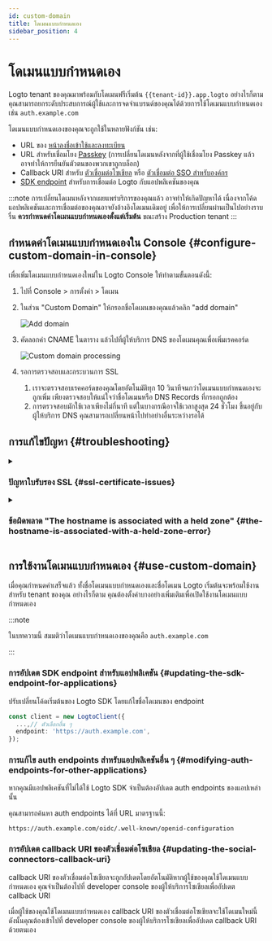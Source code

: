 ```yaml
---
id: custom-domain
title: โดเมนแบบกำหนดเอง
sidebar_position: 4
---
```


# โดเมนแบบกำหนดเอง

Logto tenant ของคุณมาพร้อมกับโดเมนฟรีเริ่มต้น `{{tenant-id}}.app.logto` อย่างไรก็ตาม คุณสามารถยกระดับประสบการณ์ผู้ใช้และการจดจำแบรนด์ของคุณได้ด้วยการใช้โดเมนแบบกำหนดเอง เช่น `auth.example.com`

โดเมนแบบกำหนดเองของคุณจะถูกใช้ในหลายฟังก์ชัน เช่น:

- URL ของ [หน้าลงชื่อเข้าใช้และลงทะเบียน](/end-user-flows/sign-up-and-sign-in)
- URL สำหรับเชื่อมโยง [Passkey](/end-user-flows/mfa/webauthn) (การเปลี่ยนโดเมนหลังจากที่ผู้ใช้เชื่อมโยง Passkey แล้ว อาจทำให้การยืนยันตัวตนของพวกเขาถูกบล็อก)
- Callback URI สำหรับ [ตัวเชื่อมต่อโซเชียล](/connectors/social-connectors) หรือ [ตัวเชื่อมต่อ SSO สำหรับองค์กร](/connectors/enterprise-connectors)
- [SDK endpoint](/integrate-logto/application-data-structure#openid-provider-configuration-endpoint) สำหรับการเชื่อมต่อ Logto กับแอปพลิเคชันของคุณ

:::note
การเปลี่ยนโดเมนหลังจากเผยแพร่บริการของคุณแล้ว อาจทำให้เกิดปัญหาได้ เนื่องจากโค้ดแอปพลิเคชันและการเชื่อมต่อของคุณอาจยังอ้างอิงโดเมนเดิมอยู่ เพื่อให้การเปลี่ยนผ่านเป็นไปอย่างราบรื่น **ควรกำหนดค่าโดเมนแบบกำหนดเองตั้งแต่เริ่มต้น** ขณะสร้าง Production tenant
:::

## กำหนดค่าโดเมนแบบกำหนดเองใน Console \{#configure-custom-domain-in-console}

เพื่อเพิ่มโดเมนแบบกำหนดเองใหม่ใน Logto Console ให้ทำตามขั้นตอนดังนี้:

1. ไปที่ <CloudLink to="/tenant-settings/domains">Console > การตั้งค่า > โดเมน</CloudLink>
2. ในส่วน "Custom Domain" ให้กรอกชื่อโดเมนของคุณแล้วคลิก "add domain"

   <img src="/img/assets/custom-domain-section.jpeg" alt="Add domain" />

3. คัดลอกค่า CNAME ในตาราง แล้วไปที่ผู้ให้บริการ DNS ของโดเมนคุณเพื่อเพิ่มเรคคอร์ด

   <img src="/img/assets/custom-domain-processing.jpeg" alt="Custom domain processing" />

4. รอการตรวจสอบและกระบวนการ SSL
   1. เราจะตรวจสอบเรคคอร์ดของคุณโดยอัตโนมัติทุก 10 วินาทีจนกว่าโดเมนแบบกำหนดเองจะถูกเพิ่ม เพียงตรวจสอบให้แน่ใจว่าชื่อโดเมนหรือ DNS Records ที่กรอกถูกต้อง
   2. การตรวจสอบมักใช้เวลาเพียงไม่กี่นาที แต่ในบางกรณีอาจใช้เวลาสูงสุด 24 ชั่วโมง ขึ้นอยู่กับผู้ให้บริการ DNS คุณสามารถเปลี่ยนหน้าไปทำอย่างอื่นระหว่างรอได้

## การแก้ไขปัญหา \{#troubleshooting}

<details>
<summary>

### ปัญหาใบรับรอง SSL \{#ssl-certificate-issues}

</summary>

หากคุณพบปัญหาใบรับรอง SSL ขณะตั้งค่าโดเมนแบบกำหนดเอง อาจเกี่ยวข้องกับเรคคอร์ด CAA ในการตั้งค่า DNS ของคุณ เรคคอร์ด CAA จะระบุว่า Certificate Authority (CA) ใดได้รับอนุญาตให้ออกใบรับรองสำหรับโดเมนของคุณ หากคุณใช้เรคคอร์ด CAA คุณจะต้องอนุญาตทั้ง "letsencrypt.org" และ "pki.goog" เพื่อให้ Logto สามารถออกใบรับรอง SSL ได้

สำหรับการแก้ไขปัญหาและรายละเอียดเพิ่มเติมเกี่ยวกับเรคคอร์ด CAA โปรดดู [เอกสาร Cloudflare](https://developers.cloudflare.com/ssl/edge-certificates/caa-records/) เกี่ยวกับ CAA Records

</details>

<details>
<summary>

### ข้อผิดพลาด "The hostname is associated with a held zone" \{#the-hostname-is-associated-with-a-held-zone-error}

</summary>

หากคุณพบข้อความแสดงข้อผิดพลาด "The hostname is associated with a held zone, please contact the owner to have the hold removed" ขณะเพิ่มโดเมนแบบกำหนดเอง หมายความว่าโดเมนนั้นอยู่ใน Cloudflare zone แล้ว และถูกตั้งสถานะเป็น "Zone Hold" ดู [เอกสาร Cloudflare](https://developers.cloudflare.com/fundamentals/setup/account/account-security/zone-holds/) สำหรับข้อมูลเพิ่มเติม

ในการแก้ไขปัญหานี้ คุณต้องปลดล็อก zone hold ดูวิธีการได้จากลิงก์ข้างต้น

</details>

## การใช้งานโดเมนแบบกำหนดเอง \{#use-custom-domain}

เมื่อคุณกำหนดค่าเสร็จแล้ว ทั้งชื่อโดเมนแบบกำหนดเองและชื่อโดเมน Logto เริ่มต้นจะพร้อมใช้งานสำหรับ tenant ของคุณ อย่างไรก็ตาม คุณต้องตั้งค่าบางอย่างเพิ่มเติมเพื่อเปิดใช้งานโดเมนแบบกำหนดเอง

:::note

ในบทความนี้ สมมติว่าโดเมนแบบกำหนดเองของคุณคือ `auth.example.com`

:::

### การอัปเดต SDK endpoint สำหรับแอปพลิเคชัน \{#updating-the-sdk-endpoint-for-applications}

ปรับเปลี่ยนโค้ดเริ่มต้นของ Logto SDK โดยแก้ไขชื่อโดเมนของ endpoint

```typescript
const client = new LogtoClient({
  ...,// ตัวเลือกอื่น ๆ
  endpoint: 'https://auth.example.com',
});
```

### การแก้ไข auth endpoints สำหรับแอปพลิเคชันอื่น ๆ \{#modifying-auth-endpoints-for-other-applications}

หากคุณมีแอปพลิเคชันที่ไม่ได้ใช้ Logto SDK จำเป็นต้องอัปเดต auth endpoints ของแอปเหล่านั้น

คุณสามารถค้นหา auth endpoints ได้ที่ URL มาตรฐานนี้:

```
https://auth.example.com/oidc/.well-known/openid-configuration
```

### การอัปเดต callback URI ของตัวเชื่อมต่อโซเชียล \{#updating-the-social-connectors-callback-uri}

callback URI ของตัวเชื่อมต่อโซเชียลจะถูกอัปเดตโดยอัตโนมัติหากผู้ใช้ของคุณใช้โดเมนแบบกำหนดเอง คุณจำเป็นต้องไปที่ developer console ของผู้ให้บริการโซเชียลเพื่ออัปเดต callback URI

เมื่อผู้ใช้ของคุณใช้โดเมนแบบกำหนดเอง callback URI ของตัวเชื่อมต่อโซเชียลจะใช้โดเมนใหม่นี้ ดังนั้นคุณต้องเข้าไปที่ developer console ของผู้ให้บริการโซเชียลเพื่ออัปเดต callback URI ด้วยตนเอง
